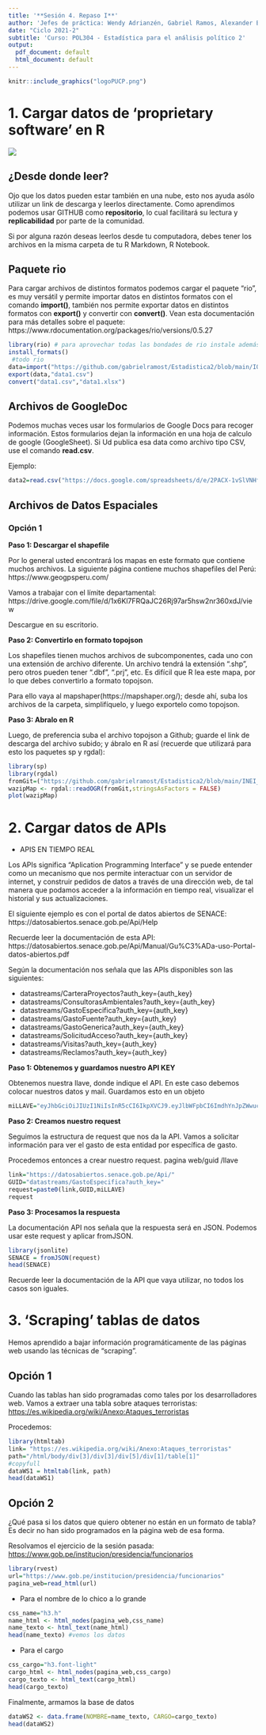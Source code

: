 ---
title: '**Sesión 4. Repaso I**'
author: 'Jefes de práctica: Wendy Adrianzén, Gabriel Ramos, Alexander Benites'
date: "Ciclo 2021-2"
subtitle: 'Curso: POL304 - Estadística para el análisis político 2'
output:
  pdf_document: default
  html_document: default
---

```{r,echo=FALSE, out.width="40%",fig.align="center"}
knitr::include_graphics("logoPUCP.png") 
```


# **1. Cargar datos de 'proprietary software' en R**

![](datos.png)

## **¿Desde donde leer?**

Ojo que los datos pueden estar también en una nube, esto nos ayuda asólo utilizar un link de descarga y leerlos directamente. Como aprendimos podemos usar GITHUB como **repositorio**, lo cual facilitará su lectura y **replicabilidad** por parte de la comunidad.

Si por alguna razón deseas leerlos desde tu computadora, debes tener los archivos en la misma carpeta de tu R Markdown, R Notebook.


## **Paquete rio**

Para cargar archivos de distintos formatos podemos cargar el paquete "rio", es muy versátil y permite importar datos en distintos formatos con el comando **import()**, también nos permite exportar datos en distintos formatos con **export()** y convertir con **convert()**. Vean esta documentación para más detalles sobre el paquete: https://www.rdocumentation.org/packages/rio/versions/0.5.27  

```{r}
library(rio) # para aprovechar todas las bondades de rio instale además del paquete: install_formats()
install_formats()
 #todo rio
data=import("https://github.com/gabrielramost/Estadistica2/blob/main/IOP_0717_01_D.sav?raw=true")
export(data,"data1.csv")
convert("data1.csv","data1.xlsx")
```

## **Archivos de GoogleDoc**

Podemos muchas veces usar los formularios de Google Docs para recoger información. Estos formularios dejan la información en una hoja de calculo de google (GoogleSheet). Si Ud publica esa data como archivo tipo CSV, use el comando **read.csv**.

Ejemplo:

```{r}
data2=read.csv("https://docs.google.com/spreadsheets/d/e/2PACX-1vSlVNHf9HmiU27DGrafIQCtpWcuqRp4w_GUQNE8RwSdTt7OH3TaGhkQd5v1xVKpW6vDRUNX0eBJh2Pk/pub?gid=773718740&single=true&output=csv")
```

## **Archivos de Datos Espaciales**

### Opción 1

**Paso 1: Descargar el shapefile**

Por lo general usted encontrará los mapas en este formato que contiene muchos archivos. La siguiente página contiene muchos shapefiles del Perú: https://www.geogpsperu.com/

Vamos a trabajar con el límite departamental: https://drive.google.com/file/d/1x6Kl7FRQaJC26Rj97ar5hsw2nr360xdJ/view

Descargue en su escritorio.

**Paso 2: Convertirlo en formato topojson**

Los shapefiles tienen muchos archivos de subcomponentes, cada uno con una extensión de archivo diferente. Un archivo tendrá la extensión ".shp", pero otros pueden tener ".dbf", ".prj", etc. 
Es difícil que R lea este mapa, por lo que debes convertirlo a formato topojson.

Para ello vaya al mapshaper(https://mapshaper.org/); desde ahí, suba los archivos de la carpeta, simplifíquelo, y luego exportelo como topojson.

**Paso 3: Abralo en R**

Luego, de preferencia suba el archivo topojson a Github; guarde el link de descarga del archivo subido; y ábralo en R así (recuerde que utilizará para esto los paquetes sp y rgdal):

```{r}
library(sp)
library(rgdal)
fromGit=("https://github.com/gabrielramost/Estadistica2/blob/main/INEI_LIMITE_DEPARTAMENTAL_GEOGPSPERU_JUANSUYO_931381206.json?raw=true") #link desde github
wazipMap <- rgdal::readOGR(fromGit,stringsAsFactors = FALSE)
plot(wazipMap)
```


# **2. Cargar datos de APIs**

* APIS EN TIEMPO REAL 

Los APIs significa "Aplication Programming Interface" y se puede entender como un mecanismo que nos permite interactuar con un servidor de internet, y construir pedidos de datos a través de una dirección web, de tal manera que podamos acceder a la información en tiempo real, visualizar el historial y sus actualizaciones.

El siguiente ejemplo es con el portal de datos abiertos de SENACE: 
https://datosabiertos.senace.gob.pe/Api/Help

Recuerde leer la documentación de esta API: https://datosabiertos.senace.gob.pe/Api/Manual/Gu%C3%ADa-uso-Portal-datos-abiertos.pdf

Según la documentación nos señala que las APIs disponibles son las siguientes:

+ datastreams/CarteraProyectos?auth_key={auth_key}
+ datastreams/ConsultorasAmbientales?auth_key={auth_key}
+ datastreams/GastoEspecifica?auth_key={auth_key}
+ datastreams/GastoFuente?auth_key={auth_key}
+ datastreams/GastoGenerica?auth_key={auth_key}
+ datastreams/SolicitudAcceso?auth_key={auth_key}
+ datastreams/Visitas?auth_key={auth_key}
+ datastreams/Reclamos?auth_key={auth_key}

**Paso 1: Obtenemos y guardamos nuestro API KEY**

Obtenemos nuestra llave, donde indique el API. En este caso debemos colocar nuestros datos y mail. 
Guardamos esto en un objeto

```{r}
miLLAVE="eyJhbGciOiJIUzI1NiIsInR5cCI6IkpXVCJ9.eyJlbWFpbCI6ImdhYnJpZWwucmFtb3NAcHVjcC5lZHUucGUiLCJuYmYiOjE2MzE4NTYxMDQsImV4cCI6MTY2MzM5MjEwNCwiaWF0IjoxNjMxODU2MTA0fQ.64iEU3W65u0iigm_e50Wzqsejd2t9dbNBb5qsFnd2ZI"
```

**Paso 2: Creamos nuestro request**

Seguimos la estructura de request que nos da la API. Vamos a solicitar información para ver el gasto de esta entidad por específica de gasto.

Procedemos entonces a crear nuestro request.
pagina web/guid /llave

```{r}
link="https://datosabiertos.senace.gob.pe/Api/"
GUID="datastreams/GastoEspecifica?auth_key="
request=paste0(link,GUID,miLLAVE)
request
```

**Paso 3: Procesamos la respuesta**

La documentación API nos señala que la respuesta será en JSON. Podemos usar este request y aplicar fromJSON.

```{r}
library(jsonlite) 
SENACE = fromJSON(request) 
head(SENACE)
```

Recuerde leer la documentación de la API que vaya utilizar, no todos los casos son iguales.


# **3. 'Scraping' tablas de datos**

Hemos aprendido a bajar información programáticamente de las páginas web usando las técnicas de "scraping".

## Opción 1

Cuando las tablas han sido programadas como tales por los desarrolladores web.
Vamos a extraer una tabla sobre ataques terroristas: <https://es.wikipedia.org/wiki/Anexo:Ataques_terroristas>

Procedemos:

```{r}
library(htmltab)
link= "https://es.wikipedia.org/wiki/Anexo:Ataques_terroristas"
path="/html/body/div[3]/div[3]/div[5]/div[1]/table[1]"
#copyfull
dataWS1 = htmltab(link, path)
head(dataWS1)
```

## Opción 2

¿Qué pasa si los datos que quiero obtener no están en un formato de tabla? Es decir no han sido programados en la página web de esa forma.

Resolvamos el ejercicio de la sesión pasada: <https://www.gob.pe/institucion/presidencia/funcionarios>

```{r}
library(rvest)
url="https://www.gob.pe/institucion/presidencia/funcionarios"
pagina_web=read_html(url)
```

+ Para el nombre
de lo chico a lo grande 

```{r}
css_name="h3.h" 
name_html <- html_nodes(pagina_web,css_name) 
name_texto <- html_text(name_html) 
head(name_texto) #vemos los datos
```

+ Para el cargo

```{r}
css_cargo="h3.font-light"
cargo_html <- html_nodes(pagina_web,css_cargo)
cargo_texto <- html_text(cargo_html)
head(cargo_texto)
```

Finalmente, armamos la base de datos

```{r}
dataWS2 <- data.frame(NOMBRE=name_texto, CARGO=cargo_texto)
head(dataWS2)
```
